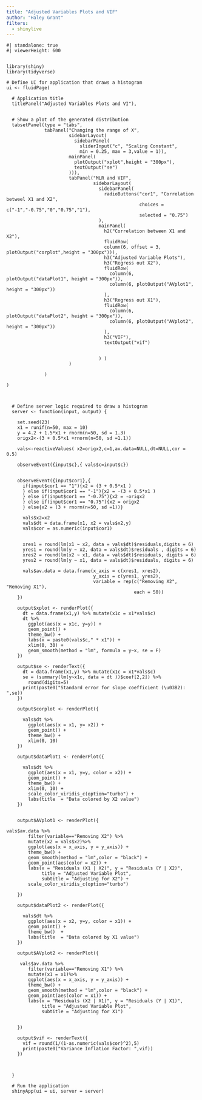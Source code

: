 ```yaml
---
title: "Adjusted Variables Plots and VIF"
author: "Haley Grant"
filters: 
  - shinylive
---
```


```shinylive-r
#| standalone: true
#| viewerHeight: 600


library(shiny)
library(tidyverse)

# Define UI for application that draws a histogram
ui <- fluidPage(
  
  # Application title
  titlePanel("Adjusted Variables Plots and VI"),
  
  
  # Show a plot of the generated distribution
  tabsetPanel(type = "tabs",
              tabPanel("Changing the range of X",
                       sidebarLayout( 
                         sidebarPanel(
                           sliderInput("c", "Scaling Constant", 
                           min = 0.25, max = 3,value = 1)),
                       mainPanel( 
                         plotOutput("xplot",height = "300px"),
                         textOutput("se")
                       ))),
                       tabPanel("MLR and VIF",
                                sidebarLayout( 
                                  sidebarPanel(
                                    radioButtons("cor1", "Correlation betweel X1 and X2",
                                                 choices = c("-1","-0.75","0","0.75","1"),
                                                 selected = "0.75")
                                  ),
                                  mainPanel(
                                    h2("Correlation between X1 and X2"),
                                    fluidRow(
                                    column(6, offset = 3, plotOutput("corplot",height = "300px"))),
                                    h3("Adjusted Variable Plots"),
                                    h3("Regress out X2"),
                                    fluidRow(
                                      column(6, plotOutput("dataPlot1", height = "300px")),
                                      column(6, plotOutput("AVplot1", height = "300px"))
                                    ),
                                    h3("Regress out X1"),
                                    fluidRow(
                                      column(6, plotOutput("dataPlot2", height = "300px")),
                                      column(6, plotOutput("AVplot2", height = "300px"))
                                    ),
                                    h3("VIF"),
                                    textOutput("vif")
                                    
                                    
                                  ) )
                       )
                       
              ) 
              
)

  
  
  # Define server logic required to draw a histogram
  server <- function(input, output) {
    
    set.seed(23)
    x1 = runif(n=50, max = 10)
    y = 4.2 + 1.5*x1 + rnorm(n=50, sd = 1.3)
    origx2<-(3 + 0.5*x1 +rnorm(n=50, sd =1.1))
    
    vals<-reactiveValues( x2=origx2,c=1,av.data=NULL,dt=NULL,cor = 0.5)
    
    observeEvent({input$c},{ vals$c=input$c})
    
    
    observeEvent({input$cor1},{
      if(input$cor1 == "1"){x2 = (3 + 0.5*x1 ) 
      } else if(input$cor1 == "-1"){x2 = -(3 + 0.5*x1 ) 
      } else if(input$cor1 == "-0.75"){x2 = -origx2
      } else if(input$cor1 == "0.75"){x2 = origx2
      } else{x2 = (3 + rnorm(n=50, sd =1))}
  
      vals$x2=x2
      vals$dt = data.frame(x1, x2 = vals$x2,y)
      vals$cor = as.numeric(input$cor1)
      
      
      xres1 = round(lm(x1 ~ x2, data = vals$dt)$residuals,digits = 6)
      yres1 = round(lm(y ~ x2, data = vals$dt)$residuals , digits = 6)
      xres2 = round(lm(x2 ~ x1, data = vals$dt)$residuals, digits = 6) 
      yres2 = round(lm(y ~ x1, data = vals$dt)$residuals, digits = 6)
      
      vals$av.data = data.frame(x_axis = c(xres1, xres2), 
                                y_axis = c(yres1, yres2),
                                variable = rep(c("Removing X2", "Removing X1"), 
                                               each = 50))
    })
    
    output$xplot <- renderPlot({
      dt = data.frame(x1,y) %>% mutate(x1c = x1*vals$c)
      dt %>% 
        ggplot(aes(x = x1c, y=y)) + 
        geom_point() +
        theme_bw() + 
        labs(x = paste0(vals$c," * x1")) + 
        xlim(0, 30) + 
        geom_smooth(method = "lm", formula = y~x, se = F)
    })
    
    output$se <- renderText({
      dt = data.frame(x1,y) %>% mutate(x1c = x1*vals$c)
      se = (summary(lm(y~x1c, data = dt ))$coef[2,2]) %>% 
        round(digits=5)
      print(paste0("Standard error for slope coefficient (\u03B2): ",se))
    })
    
    output$corplot <- renderPlot({
      
      vals$dt %>% 
        ggplot(aes(x = x1, y= x2)) + 
        geom_point() +
        theme_bw() + 
        xlim(0, 10) 
    })
    
    output$dataPlot1 <- renderPlot({
      
      vals$dt %>% 
        ggplot(aes(x = x1, y=y, color = x2)) + 
        geom_point() +
        theme_bw() + 
        xlim(0, 10) +
        scale_color_viridis_c(option="turbo") + 
        labs(title  = "Data colored by X2 value")
    })
    
    
    output$AVplot1 <- renderPlot({
    
vals$av.data %>%
        filter(variable=="Removing X2") %>%
        mutate(x2 = vals$x2)%>%
        ggplot(aes(x = x_axis, y = y_axis)) + 
        theme_bw() + 
        geom_smooth(method = "lm",color = "black") + 
        geom_point(aes(color = x2)) + 
        labs(x = "Residuals (X1 | X2)", y = "Residuals (Y | X2)",
             title = "Adjusted Variable Plot",
             subtitle = "Adjusting for X2") +
        scale_color_viridis_c(option="turbo") 

    })
    
    output$dataPlot2 <- renderPlot({
      
      vals$dt %>% 
        ggplot(aes(x = x2, y=y, color = x1)) + 
        geom_point() +
        theme_bw()  + 
        labs(title  = "Data colored by X1 value")
    })
    
    output$AVplot2 <- renderPlot({
  
     vals$av.data %>%
        filter(variable=="Removing X1") %>%
        mutate(x1 = x1)%>%
        ggplot(aes(x = x_axis, y = y_axis)) + 
        theme_bw() + 
        geom_smooth(method = "lm",color = "black") + 
        geom_point(aes(color = x1)) + 
        labs(x = "Residuals (X2 | X1)", y = "Residuals (Y | X1)",
             title = "Adjusted Variable Plot",
             subtitle = "Adjusting for X1")
      
      
    })
    
    output$vif <- renderText({
      vif = round(1/(1-as.numeric(vals$cor)^2),5)
      print(paste0("Variance Inflation Factor: ",vif))
    })
    
    

  }
  
  # Run the application 
  shinyApp(ui = ui, server = server)
```

